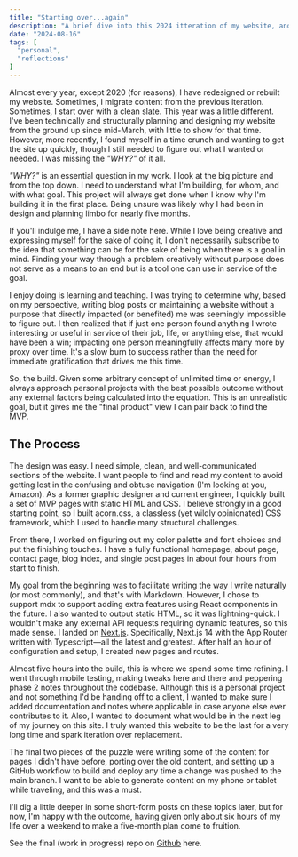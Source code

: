 ```yaml
---
title: "Starting over...again"
description: "A brief dive into this 2024 itteration of my website, and what makes it different than the rest."
date: "2024-08-16"
tags: [
  "personal",
  "reflections"
]
---
```


Almost every year, except 2020 (for reasons), I have redesigned or rebuilt my website. Sometimes, I migrate content from the previous iteration. Sometimes, I start over with a clean slate. This year was a little different. I've been technically and structurally planning and designing my website from the ground up since mid-March, with little to show for that time. However, more recently, I found myself in a time crunch and wanting to get the site up quickly, though I still needed to figure out what I wanted or needed. I was missing the *"WHY?"* of it all.

*"WHY?"* is an essential question in my work. I look at the big picture and from the top down. I need to understand what I'm building, for whom, and with what goal. This project will always get done when I know why I'm building it in the first place. Being unsure was likely why I had been in design and planning limbo for nearly five months.

If you'll indulge me, I have a side note here. While I love being creative and expressing myself for the sake of doing it, I don't necessarily subscribe to the idea that something can be for the sake of being when there is a goal in mind. Finding your way through a problem creatively without purpose does not serve as a means to an end but is a tool one can use in service of the goal.

I enjoy doing is learning and teaching. I was trying to determine why, based on my perspective, writing blog posts or maintaining a website without a purpose that directly impacted (or benefited) me was seemingly impossible to figure out. I then realized that if just one person found anything I wrote interesting or useful in service of their job, life, or anything else, that would have been a win; impacting one person meaningfully affects many more by proxy over time. It's a slow burn to success rather than the need for immediate gratification that drives me this time.

So, the build. Given some arbitrary concept of unlimited time or energy, I always approach personal projects with the best possible outcome without any external factors being calculated into the equation. This is an unrealistic goal, but it gives me the "final product" view I can pair back to find the MVP.

## The Process
The design was easy. I need simple, clean, and well-communicated sections of the website. I want people to find and read my content to avoid getting lost in the confusing and obtuse navigation (I'm looking at you, Amazon). As a former graphic designer and current engineer, I quickly built a set of MVP pages with static HTML and CSS. I believe strongly in a good starting point, so I built acorn.css, a classless (yet wildly opinionated) CSS framework, which I used to handle many structural challenges.

From there, I worked on figuring out my color palette and font choices and put the finishing touches. I have a fully functional homepage, about page, contact page, blog index, and single post pages in about four hours from start to finish.

My goal from the beginning was to facilitate writing the way I write naturally (or most commonly), and that's with Markdown. However, I chose to support mdx to support adding extra features using React components in the future. I also wanted to output static HTML, so it was lightning-quick. I wouldn't make any external API requests requiring dynamic features, so this made sense. I landed on [Next.js](https://nextjs.org/). Specifically, Next.js 14 with the App Router written with Typescript—all the latest and greatest. After half an hour of configuration and setup, I created new pages and routes.

Almost five hours into the build, this is where we spend some time refining. I went through mobile testing, making tweaks here and there and peppering phase 2 notes throughout the codebase. Although this is a personal project and not something I'd be handing off to a client, I wanted to make sure I added documentation and notes where applicable in case anyone else ever contributes to it. Also, I wanted to document what would be in the next leg of my journey on this site. I truly wanted this website to be the last for a very long time and spark iteration over replacement.

The final two pieces of the puzzle were writing some of the content for pages I didn't have before, porting over the old content, and setting up a GitHub workflow to build and deploy any time a change was pushed to the main branch. I want to be able to generate content on my phone or tablet while traveling, and this was a must.

I'll dig a little deeper in some short-form posts on these topics later, but for now, I'm happy with the outcome, having given only about six hours of my life over a weekend to make a five-month plan come to fruition.

See the final (work in progress) repo on [Github](https://github.com/jomurgel/jomurgel-learn) here.
